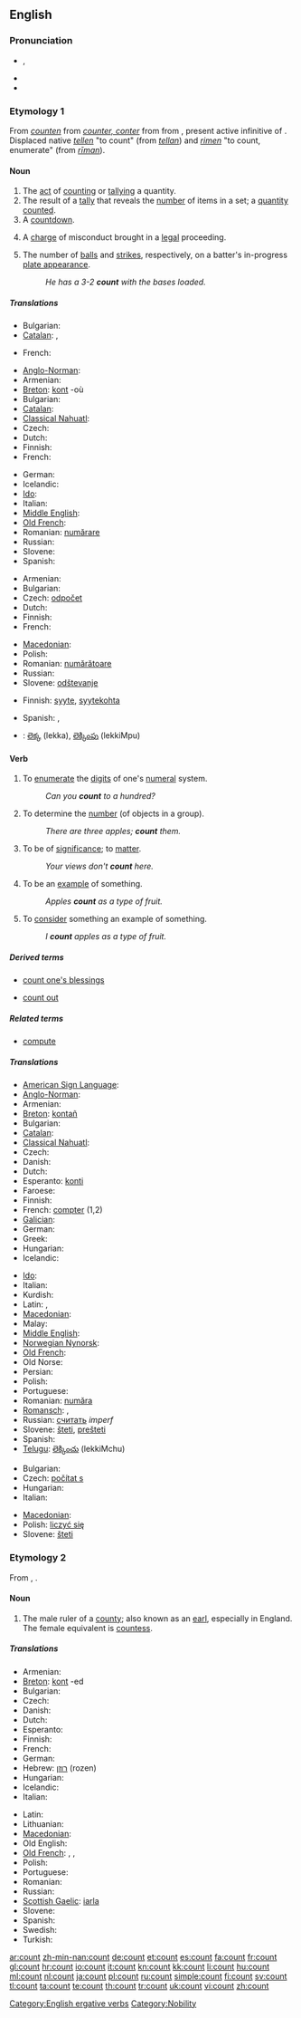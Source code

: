 ==English==
{{wikipedia|dab=count (disambiguation)}}

===Pronunciation===
* {{IPA|/kaʊnt/}}, {{SAMPA|/kAUnt/}}
* {{audio|en-us-count.ogg|Audio (US)}}
* {{rhymes|aʊnt}}

===Etymology 1===
From {{etyl|enm}} ''[[counten#Middle English|counten]]'' from {{etyl|xno}} ''[[conter#Anglo-Norman|counter, conter]]'' from {{etyl|fro}} {{term|conter||add up; tell a story|lang=fro}} from {{etyl|la}} {{term|computare|lang=la}}, present active infinitive of {{term|computo|computō|I compute|lang=la}}. Displaced native {{enm}} ''[[tellen#Middle English|tellen]]'' "to count" (from {{ang}} ''[[tellan#Old English|tellan]]'') and {{enm}} ''[[rimen#Middle English|rimen]]'' "to count, enumerate" (from {{ang}} ''[[riman#Old English|rīman]]'').

====Noun====
{{en-noun}}

# The [[act]] of [[#Verb|counting]] or [[tally]]ing a quantity.
# The result of a [[tally]] that reveals the [[number]] of items in a set; a [[quantity]] [[counted]].
# A [[countdown]].
# {{legal}} A [[charge]] of misconduct brought in a [[legal]] proceeding.
# {{baseball}} The number of [[balls]] and [[strikes]], respectively, on a batter's in-progress [[plate appearance]].
#: ''He has a 3-2 '''count''' with the bases loaded.''

=====Translations=====
{{trans-top|the act of counting}}
* Bulgarian: {{t|bg|смятане|n}}
* [[Catalan]]: {{t|ca|comptage|m}}, {{t+|ca|compte|m}}
{{trans-mid}}
* French: {{t|fr|compter}}
{{trans-bottom}}

{{trans-top|the result of a tally that reveals the number of items in a set}}
* [[Anglo-Norman]]: {{tø|xno|counte}}
* Armenian: {{t-|hy|հաշվարկ|tr=hašvark}}
* [[Breton]]: [[kont]] {{f}} -où {{p}}
* Bulgarian: {{t+|bg|брой|m}}
* [[Catalan]]: {{t+|ca|compte|m}}
* [[Classical Nahuatl]]: {{tø|nci|pōhualli}}
* Czech: {{t+|cs|počet|n}}
* Dutch: {{t+|nl|telling|f}}
* Finnish: {{t+|fi|määrä}}
* French: {{t|fr|compte}}
{{trans-mid}}
* German: {{t+|de|Anzahl|g=f}}
* Icelandic: {{t+|is|telja}}
* [[Ido]]: {{t+|io|konto|xs=Ido}}
* Italian: {{t-|it|contatore|g=m}}
* [[Middle English]]: {{tø|enm|counte}}
* [[Old French]]: {{tø|fro|conte}}
* Romanian: [[numărare]] {{f}}
* Russian: {{t+|ru|счёт}}
* Slovene: {{t-|sl|rezultat|m}}
* Spanish: {{t-|es|conteo|g=m}}
{{trans-bottom}}

{{trans-top|a countdown}}
* Armenian: {{t-|hy|հաշվարկ|tr=hašvark}}
* Bulgarian: {{t|bg|отброяване|n}}
* Czech: [[odpočet]] {{n}}
* Dutch: {{t-|nl|aftelling|f}}
* Finnish: {{t-|fi|lähtölaskenta}}
* French: {{t|fr|compte à rebours}}
{{trans-mid}}
* [[Macedonian]]: {{t|mk|одбројување|n|tr=odbrojúvanje}}
* Polish: {{t+|pl|odliczanie|n}}
* Romanian: [[numărătoare]] {{f}}
* Russian: {{t+|ru|отсчёт}}
* Slovene: [[odštevanje]] {{n}}
{{trans-bottom}}

{{trans-top|a charge of misconduct}}
* Finnish: [[syyte]], [[syytekohta]]
{{trans-mid}}
* Spanish: {{t+|es|punto|m}}, {{t+|es|cargo|m}}
{{trans-bottom}}

{{checktrans-top}}
* {{ttbc|Telugu}}: [[లెక్క]] (lekka), [[లెక్కింపు]] (lekkiMpu)
{{trans-bottom}}

====Verb====
{{en-verb}}

# {{intransitive}} To [[enumerate]] the [[digit]]s of one's [[numeral]] system.
#: ''Can you '''count''' to a hundred?''
# {{transitive}} To determine the [[number]] (of objects in a group).
#: ''There are three apples; '''count''' them.''
# {{intransitive}} To be of [[significance]]; to [[matter]].
#: ''Your views don't '''count''' here.''
# {{intransitive}} To be an [[example]] of something.
#: ''Apples '''count''' as a type of fruit.''
# {{transitive}} To [[consider]] something an example of something.
#: ''I '''count''' apples as a type of fruit.''

=====Derived terms=====
{{rel-top|Terms derived from ''count'' (verb)}}
* [[count one's blessings]]
{{rel-mid}}
* [[count out]]
{{rel-bottom}}

=====Related terms=====
* [[compute]]

=====Translations=====
{{trans-top|to enumerate or determine number}}
* [[American Sign Language]]: {{tø|ase|Flat9@BasePalm-PalmDown-FlatB@CenterChesthigh-PalmUp Flat9@InFinger-PalmDown-FlatB@CenterChesthigh|xs=American Sign Language}}
* [[Anglo-Norman]]: {{tø|xno|counter}}
* Armenian: {{t-|hy|հաշվել|tr=hašvel}}
* [[Breton]]: [[kontañ]]
* Bulgarian: {{t|bg|броя}}
* [[Catalan]]: {{t+|ca|comptar}}
* [[Classical Nahuatl]]: {{tø|nci|pōhua}}
* Czech: {{t+|cs|počítat}}
* Danish: {{t-|da|tælle}}
* Dutch: {{t+|nl|tellen}}
* Esperanto: [[konti]]
* Faroese: {{t+|fo|telja|xs=Faroese}}
* Finnish: {{t+|fi|laskea}}
* French: [[compter]] (1,2)
* [[Galician]]: {{t+|gl|contar|xs=Galician}}
* German: {{t+|de|zählen}}
* Greek: {{t+|el|μετράω|tr=metráo}}
* Hungarian: {{t+|hu|számol}}
* Icelandic: {{t+|is|telja}}
{{trans-mid}}
* [[Ido]]: {{t|io|kontar|xs=Ido}}
* Italian: {{t+|it|contare}}
* Kurdish: {{t|ku|ژماردن|tr=jmardin|sc=ku-Arab}}
* Latin: {{t+|la|numero}}, {{t-|la|computo}}
* [[Macedonian]]: {{t|mk|брои|tr=brói}}
* Malay: {{t+|ms|kira|xs=Malay}}
* [[Middle English]]: {{tø|enm|counten}}
* [[Norwegian Nynorsk]]: {{t-|nn|telja|xs=Norwegian Nynorsk}}
* [[Old French]]: {{tø|fro|conter}}
* Old Norse: {{tø|non|telja}}
* Persian: {{t-|fa|شمردن|xs=Persian}}
* Polish: {{t+|pl|liczyć}}
* Portuguese: {{t+|pt|contar}}
* Romanian: [[număra]]
* [[Romansch]]: {{t-|rm|enumerar|xs=Romansch}},  {{t|rm|dumbrar|xs=Romansch}}
* Russian: [[считать]] ''imperf''
* Slovene: [[šteti]], [[prešteti]]
* Spanish: {{t+|es|contar}}
* [[Telugu]]: [[లెక్కించు]] (lekkiMchu)
{{trans-bottom}}

{{trans-top|to be of significance; to matter}}
* Bulgarian: {{t|bg|имам значение}}
* Czech: [[počítat s]]
* Hungarian: {{t+|hu|számít}}
* Italian: {{t+|it|contare}}
{{trans-mid}}
* [[Macedonian]]: {{t|mk|се важи|tr=se váži}}
* Polish: [[liczyć się]]
* Slovene: [[šteti]]
{{trans-bottom}}

===Etymology 2===
{{wikipedia}}
From {{etyl|fro}} {{term|comte|lang=fro}}, {{term|conte|lang=fro}}.

====Noun====
{{en-noun}}

# The male ruler of a [[county]]; also known as an [[earl]], especially in England. The female equivalent is [[countess]].

=====Translations=====
{{trans-top|the male ruler of a county}}
* Armenian: {{t-|hy|կոմս|tr=koms}}
* [[Breton]]: [[kont]] {{m}} -ed {{p}}
* Bulgarian: {{t-|bg|граф|m}}
* Czech: {{t-|cs|hrabě|n}}
* Danish: {{t-|da|greve|c}}
* Dutch: {{t+|nl|graaf|m}}
* Esperanto: {{t-|eo|grafo|xs=Esperanto}}
* Finnish: {{t+|fi|kreivi}}
* French: {{t+|fr|comte|m}}
* German: {{t+|de|Graf|m}}
* Hebrew: [[רוזן]] (rozen) {{m}}
* Hungarian: {{t+|hu|gróf}}
* Icelandic: {{t|is|greifi|m}}
* Italian: {{t+|it|conte}}
{{trans-mid}}
* Latin: {{t-|la|comes|m}}
* Lithuanian: {{t-|lt|grafas|m|xs=Lithuanian}}
* [[Macedonian]]: {{t-|mk|гроф|m|tr=grof}}
* Old English: {{t-|ang|eorl|m|xs=Old English}}
* [[Old French]]: {{tø|fro|comte|m}},  {{tø|fro|conte|m}},  {{tø|fro|cunte|m}}
* Polish: {{t+|pl|hrabia|m}}
* Portuguese: {{t+|pt|conde|m}}
* Romanian: {{t-|ro|conte|m}}
* Russian: {{t+|ru|граф|m|tr=graf}}
* [[Scottish Gaelic]]: [[iarla]] {{m}}
* Slovene: {{t+|sl|grof|m}}
* Spanish: {{t-|es|conde|m}}
* Swedish: {{t+|sv|greve}}
* Turkish: {{t+|tr|kont|m}}
{{trans-bottom}}

[[Category:English ergative verbs]]
[[Category:Nobility]]

[[ar:count]]
[[zh-min-nan:count]]
[[de:count]]
[[et:count]]
[[es:count]]
[[fa:count]]
[[fr:count]]
[[gl:count]]
[[hr:count]]
[[io:count]]
[[it:count]]
[[kn:count]]
[[kk:count]]
[[li:count]]
[[hu:count]]
[[ml:count]]
[[nl:count]]
[[ja:count]]
[[pl:count]]
[[ru:count]]
[[simple:count]]
[[fi:count]]
[[sv:count]]
[[tl:count]]
[[ta:count]]
[[te:count]]
[[th:count]]
[[tr:count]]
[[uk:count]]
[[vi:count]]
[[zh:count]]